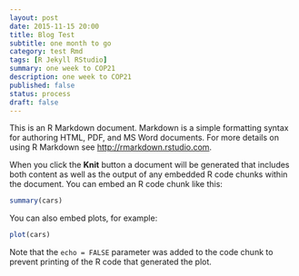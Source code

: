 ```yaml
---
layout: post
date: 2015-11-15 20:00
title: Blog Test
subtitle: one month to go
category: test Rmd
tags: [R Jekyll RStudio]
summary: one week to COP21
description: one week to COP21
published: false
status: process
draft: false
---
```


This is an R Markdown document. Markdown is a simple formatting syntax for authoring HTML, PDF, and MS Word documents. For more details on using R Markdown see <http://rmarkdown.rstudio.com>.

When you click the **Knit** button a document will be generated that includes both content as well as the output of any embedded R code chunks within the document. You can embed an R code chunk like this:

```r
summary(cars)
```

You can also embed plots, for example:

```r
plot(cars)
```

Note that the `echo = FALSE` parameter was added to the code chunk to prevent printing of the R code that generated the plot.

